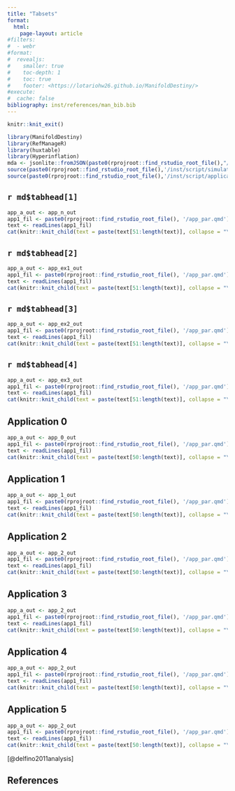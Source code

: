 ```yaml
---
title: "Tabsets"
format: 
  html:
    page-layout: article
#filters:
#  - webr
#format:
#  revealjs: 
#    smaller: true
#    toc-depth: 1
#    toc: true 
#    footer: <https://lotariohw26.github.io/ManifoldDestiny/>
#execute: 
#  cache: false
bibliography: inst/references/man_bib.bib
---
```


```r
knitr::knit_exit()
```


```r
library(ManifoldDestiny)
library(RefManageR)
library(huxtable)
library(Hyperinflation)
mda <- jsonlite::fromJSON(paste0(rprojroot::find_rstudio_root_file(),"/data-raw/metadata.json"))
source(paste0(rprojroot::find_rstudio_root_file(),'/inst/script/simulations.R'))
source(paste0(rprojroot::find_rstudio_root_file(),'/inst/script/applications.R'))
```



::: {.callout-caution collapse="true"}
## `r md$tabhead[1]`

```r
app_a_out <- app_n_out
app1_fil <- paste0(rprojroot::find_rstudio_root_file(), '/app_par.qmd')
text <- readLines(app1_fil)
cat(knitr::knit_child(text = paste(text[51:length(text)], collapse = "\n"), quiet = TRUE))
```

:::

::: {.callout-caution collapse="true"}
## `r md$tabhead[2]`

```r
app_a_out <- app_ex1_out 
app1_fil <- paste0(rprojroot::find_rstudio_root_file(), '/app_par.qmd')
text <- readLines(app1_fil)
cat(knitr::knit_child(text = paste(text[51:length(text)], collapse = "\n"), quiet = TRUE))
```

:::

::: {.callout-caution collapse="true"}
## `r md$tabhead[3]`

```r
app_a_out <- app_ex2_out 
app1_fil <- paste0(rprojroot::find_rstudio_root_file(), '/app_par.qmd')
text <- readLines(app1_fil)
cat(knitr::knit_child(text = paste(text[51:length(text)], collapse = "\n"), quiet = TRUE))
```

:::

::: {.callout-caution collapse="true"}
## `r md$tabhead[4]`

```r
app_a_out <- app_ex3_out 
app1_fil <- paste0(rprojroot::find_rstudio_root_file(), '/app_par.qmd')
text <- readLines(app1_fil)
cat(knitr::knit_child(text = paste(text[51:length(text)], collapse = "\n"), quiet = TRUE))
```

:::

::: {.callout-caution collapse="true"}
## Application 0 
```r
app_a_out <- app_0_out 
app1_fil <- paste0(rprojroot::find_rstudio_root_file(), '/app_par.qmd')
text <- readLines(app1_fil)
cat(knitr::knit_child(text = paste(text[50:length(text)], collapse = "\n"), quiet = TRUE))
```
:::

::: {.callout-caution collapse="true"}
## Application 1 
```r
app_a_out <- app_1_out 
app1_fil <- paste0(rprojroot::find_rstudio_root_file(), '/app_par.qmd')
text <- readLines(app1_fil)
cat(knitr::knit_child(text = paste(text[50:length(text)], collapse = "\n"), quiet = TRUE))
```
:::

::: {.callout-caution collapse="true"}
## Application 2 
```r
app_a_out <- app_2_out 
app1_fil <- paste0(rprojroot::find_rstudio_root_file(), '/app_par.qmd')
text <- readLines(app1_fil)
cat(knitr::knit_child(text = paste(text[50:length(text)], collapse = "\n"), quiet = TRUE))
```
:::
::: {.callout-caution collapse="true"}
## Application 3 
```r
app_a_out <- app_2_out 
app1_fil <- paste0(rprojroot::find_rstudio_root_file(), '/app_par.qmd')
text <- readLines(app1_fil)
cat(knitr::knit_child(text = paste(text[50:length(text)], collapse = "\n"), quiet = TRUE))
```
:::
::: {.callout-caution collapse="true"}
## Application 4 
```r
app_a_out <- app_2_out 
app1_fil <- paste0(rprojroot::find_rstudio_root_file(), '/app_par.qmd')
text <- readLines(app1_fil)
cat(knitr::knit_child(text = paste(text[50:length(text)], collapse = "\n"), quiet = TRUE))
```
:::
::: {.callout-caution collapse="true"}
## Application 5 
```r
app_a_out <- app_2_out 
app1_fil <- paste0(rprojroot::find_rstudio_root_file(), '/app_par.qmd')
text <- readLines(app1_fil)
cat(knitr::knit_child(text = paste(text[50:length(text)], collapse = "\n"), quiet = TRUE))
```
:::


[@delfino2011analysis]

## References

::: {#refs}
:::

